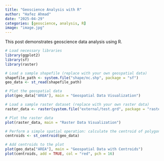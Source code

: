 ```yaml
---
title: "Geoscience Analysis with R"
author: "Hafez Ahmad"
date: "2025-04-29"
categories: [geoscience, analysis, R]
image: "image.jpg"
---
```


This post demonstrates geoscience data analysis using R.

```r
# Load necessary libraries
library(ggplot2)
library(sf)
library(raster)

# Load a sample shapefile (replace with your own geospatial data)
shapefile_path <- system.file("shape/nc.shp", package = "sf")
geo_data <- st_read(shapefile_path)

# Plot the geospatial data
plot(geo_data["AREA"], main = "Geospatial Data Visualization")

# Load a sample raster dataset (replace with your own raster data)
raster_data <- raster(system.file("external/test.grd", package = "raster"))

# Plot the raster data
plot(raster_data, main = "Raster Data Visualization")

# Perform a simple spatial operation: calculate the centroid of polygons
centroids <- st_centroid(geo_data)

# Add centroids to the plot
plot(geo_data["AREA"], main = "Geospatial Data with Centroids")
plot(centroids, add = TRUE, col = "red", pch = 16)
```